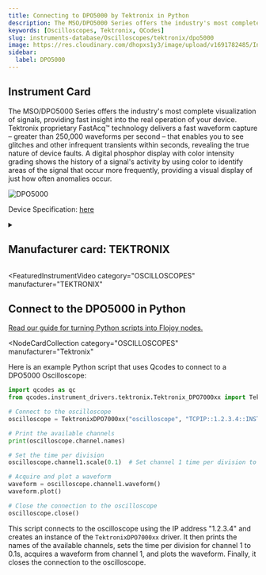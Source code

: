 ```yaml
---
title: Connecting to DPO5000 by Tektronix in Python
description: The MSO/DPO5000 Series offers the industry's most complete visualization of signals, providing fast insight into the real operation of your device. Tektronix proprietary FastAcq™ technology delivers a fast waveform capture – greater than 250,000 waveforms per second – that enables you to see glitches and other infrequent transients within seconds, revealing the true nature of device faults. A digital phosphor display with color intensity grading shows the history of a signal's activity by using color to identify areas of the signal that occur more frequently, providing a visual display of just how often anomalies occur.
keywords: [Oscilloscopes, Tektronix, QCodes]
slug: instruments-database/Oscilloscopes/tektronix/dpo5000
image: https://res.cloudinary.com/dhopxs1y3/image/upload/v1691782485/Instruments/Oscilloscopes/DPO5000/DPO5000.webp
sidebar:
  label: DPO5000
---
```



## Instrument Card

The MSO/DPO5000 Series offers the industry's most complete visualization of signals, providing fast insight into the real operation of your device. Tektronix proprietary FastAcq™ technology delivers a fast waveform capture – greater than 250,000 waveforms per second – that enables you to see glitches and other infrequent transients within seconds, revealing the true nature of device faults. A digital phosphor display with color intensity grading shows the history of a signal's activity by using color to identify areas of the signal that occur more frequently, providing a visual display of just how often anomalies occur.

![DPO5000](https://res.cloudinary.com/dhopxs1y3/image/upload/v1691782485/Instruments/Oscilloscopes/DPO5000/DPO5000.webp)

Device Specification: [here](https://download.tek.com/datasheet/MSO5000-DPO5000-Mixed-Signal-Oscilloscope-Datasheet-9.pdf)

<details style={{ marginTop: "15px"}}>
<summary><h2 style={{display:'inline'}}>Manufacturer card: TEKTRONIX</h2></summary>

![TEKTRONIX](https://res.cloudinary.com/dhopxs1y3/image/upload/v1692806108/Instruments/Vendor%20Logos/Tektronix.png)

Tektronix, Inc., historically widely known as Tek, is an American company best known for manufacturing test and measurement devices such as [oscilloscopes](https://en.wikipedia.org/wiki/Oscilloscope), [logic analyzers](https://en.wikipedia.org/wiki/Logic_analyzer), and video and mobile test protocol equipment.

- Headquarters: USA
- Yearly Revenue (millions, USD): 5800
- Vendor Website: [here](https://www.tek.com/en)

</details>


<FeaturedInstrumentVideo
  category="OSCILLOSCOPES"
  manufacturer="TEKTRONIX"
></FeaturedInstrumentVideo>

## Connect to the DPO5000 in Python

[Read our guide for turning Python scripts into Flojoy nodes.](https://docs.flojoy.ai/contribution/blocks/custom-flojoy-block/)


<Tabs>
<TabItem value="Flojoy" label="Flojoy" className="flojoy-instrument-tabs">

<NodeCardCollection
  category="OSCILLOSCOPES"
  manufacturer="Tektronix"
></NodeCardCollection>

</TabItem>
<TabItem value="QCodes" label="QCodes">

Here is an example Python script that uses Qcodes to connect to a DPO5000 Oscilloscope:

```python
import qcodes as qc
from qcodes.instrument_drivers.tektronix.Tektronix_DPO7000xx import TektronixDPO7000xx

# Connect to the oscilloscope
oscilloscope = TektronixDPO7000xx("oscilloscope", "TCPIP::1.2.3.4::INSTR")

# Print the available channels
print(oscilloscope.channel.names)

# Set the time per division
oscilloscope.channel1.scale(0.1)  # Set channel 1 time per division to 0.1s

# Acquire and plot a waveform
waveform = oscilloscope.channel1.waveform()
waveform.plot()

# Close the connection to the oscilloscope
oscilloscope.close()
```

This script connects to the oscilloscope using the IP address "1.2.3.4" and creates an instance of the `TektronixDPO7000xx` driver. It then prints the names of the available channels, sets the time per division for channel 1 to 0.1s, acquires a waveform from channel 1, and plots the waveform. Finally, it closes the connection to the oscilloscope.

</TabItem>
</Tabs>
